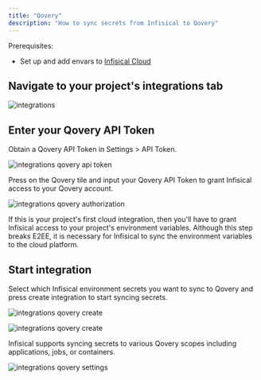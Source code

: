---
title: "Qovery"
description: "How to sync secrets from Infisical to Qovery"
---

Prerequisites:

- Set up and add envars to [Infisical Cloud](https://app.infisical.com)

## Navigate to your project's integrations tab

![integrations](../../images/integrations.png)

## Enter your Qovery API Token

Obtain a Qovery API Token in Settings > API Token.

![integrations qovery api token](../../images/integrations/qovery/integrations-qovery-token.png)

Press on the Qovery tile and input your Qovery API Token to grant Infisical access to your Qovery account.

![integrations qovery authorization](../../images/integrations/qovery/integrations-qovery-auth.png)

<Info>
  If this is your project's first cloud integration, then you'll have to grant
  Infisical access to your project's environment variables. Although this step
  breaks E2EE, it is necessary for Infisical to sync the environment variables to
  the cloud platform.
</Info>

## Start integration

Select which Infisical environment secrets you want to sync to Qovery and press create integration to start syncing secrets.

![integrations qovery create](../../images/integrations/qovery/integrations-qovery-create-1.png)

![integrations qovery create](../../images/integrations/qovery/integrations-qovery-create-2.png)

<Note>
  Infisical supports syncing secrets to various Qovery scopes including applications, jobs, or containers.
</Note>

![integrations qovery settings](../../images/integrations/qovery/integrations-qovery.png)